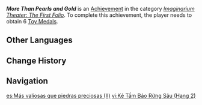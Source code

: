 {{Achievement Infobox
|title        = More Than Pearls and Gold
|id           = 82206
|order id     = 2209
|category     = Imaginarium Theater: The First Folio
|description  = Obtain a total of 6 [[Toy Medal]]s.
|requirements = 
|primogems    = 10
|tracking     = 
|topic        = 
|set          = More Than Pearls and Gold
|tier         = 2
|tiers_total  = 3
}}
'''''More Than Pearls and Gold''''' is an [[Achievement]] in the category ''[[Imaginarium Theater: The First Folio]]''. To complete this achievement, the player needs to obtain 6 [[Toy Medals]].
<!--
==Gameplay Notes==
* 

==Gallery==
{{Preview
|size=300px
|file=
|caption=
}}

==Video Guides==
{{EVT
|video1   = 
|caption1 = 
}}
-->
==Other Languages==
{{Other Languages|More Than Pearls and Gold}}

==Change History==
{{Change History|4.7}}

==Navigation==
{{Achievement Navbox}}

[[es:Más valiosas que piedras preciosas (II)]]
[[vi:Kẻ Tầm Bảo Rừng Sâu (Hạng 2)]]